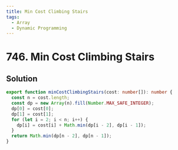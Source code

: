 ```yaml
---
title: Min Cost Climbing Stairs
tags:
  - Array
  - Dynamic Programming
---
```


# 746. Min Cost Climbing Stairs

<Badges>
  <LevelBadge level="easy" />
  <TopicBadge name="Array" slug="array" />
  <TopicBadge name="Dynamic Programming" slug="dynamic-programming" />
</Badges>

## Solution

```typescript filename="solution.ts" copy
export function minCostClimbingStairs(cost: number[]): number {
  const n = cost.length;
  const dp = new Array(n).fill(Number.MAX_SAFE_INTEGER);
  dp[0] = cost[0];
  dp[1] = cost[1];
  for (let i = 2; i < n; i++) {
    dp[i] = cost[i] + Math.min(dp[i - 2], dp[i - 1]);
  }
  return Math.min(dp[n - 2], dp[n - 1]);
}
```

<ProblemLink
  codingSite="leetcode"
  href="https://leetcode.com/problems/min-cost-climbing-stairs/"
  title="Min Cost Climbing Stairs"
/>
